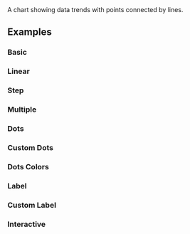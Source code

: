 
<Title>Line Chart</Title>
<Description>A chart showing data trends with points connected by lines.</Description>
<ComponentPreview id="rechartsLineChart" />

## Examples

### Basic
<ComponentPreview id="rechartsLineChart" />

### Linear
<ComponentPreview id="rechartsLineChartLinear" />

### Step
<ComponentPreview id="rechartsLineChartStep" />

### Multiple
<ComponentPreview id="rechartsLineChartMultiple" />

### Dots
<ComponentPreview id="rechartsLineChartDots" />

### Custom Dots
<ComponentPreview id="rechartsLineChartCustomDots" />

### Dots Colors
<ComponentPreview id="rechartsLineChartDotsColor" />

### Label
<ComponentPreview id="rechartsLineChartLabel" />

### Custom Label
<ComponentPreview id="rechartsLineChartCustomLabel" />

### Interactive
<ComponentPreview id="rechartsLineChartInteractive" previewContainerClassName="p-0 md:p-0" />